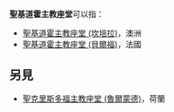 '''聖基道霍主教座堂'''可以指：
* [[聖基道霍主教座堂_(坎培拉)|聖基道霍主教座堂 (坎培拉)]]，澳洲
* [[聖基道霍主教座堂_(貝爾福)|聖基道霍主教座堂 (貝爾福)]]，法國

==另見==
* [[聖克里斯多福主教座堂_(魯爾蒙德)|聖克里斯多福主教座堂 (魯爾蒙德)]]，荷蘭

{{消歧義|Cat=八字以上建築物消歧義}}